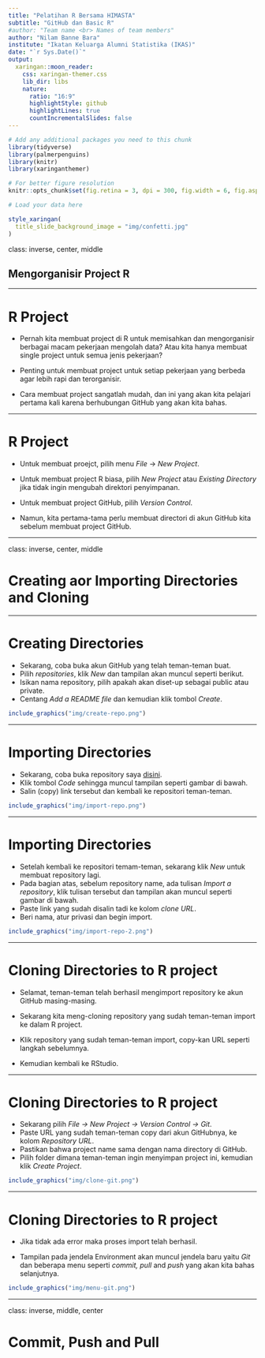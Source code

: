 ```yaml
---
title: "Pelatihan R Bersama HIMASTA"
subtitle: "GitHub dan Basic R"
#author: "Team name <br> Names of team members"
author: "Nilam Banne Bara"
institute: "Ikatan Keluarga Alumni Statistika (IKAS)"
date: "`r Sys.Date()`"
output:
  xaringan::moon_reader:
    css: xaringan-themer.css
    lib_dir: libs
    nature:
      ratio: "16:9"
      highlightStyle: github
      highlightLines: true
      countIncrementalSlides: false
---
```


```r
# Add any additional packages you need to this chunk
library(tidyverse)
library(palmerpenguins)
library(knitr)
library(xaringanthemer)
```

```r
# For better figure resolution
knitr::opts_chunk$set(fig.retina = 3, dpi = 300, fig.width = 6, fig.asp = 0.618, out.width = "80%")
```

```r
# Load your data here
```

```r
style_xaringan(
  title_slide_background_image = "img/confetti.jpg"
)
```

class: inverse, center, middle

## Mengorganisir Project R

---

# R Project
- Pernah kita membuat project di R untuk memisahkan dan mengorganisir berbagai macam pekerjaan mengolah data? Atau kita hanya membuat single project untuk semua jenis pekerjaan?

- Penting untuk membuat project untuk setiap pekerjaan yang berbeda agar lebih rapi dan terorganisir. 

- Cara membuat project sangatlah mudah, dan ini yang akan kita pelajari pertama kali karena berhubungan GitHub yang akan kita bahas.

---

# R Project
- Untuk membuat proejct, pilih menu *File* -> *New Project*.

- Untuk membuat project R biasa, pilih *New Project* atau *Existing Directory* jika tidak ingin mengubah direktori penyimpanan.

- Untuk membuat project GitHub, pilih *Version Control*.

- Namun, kita pertama-tama perlu membuat directori di akun GitHub kita sebelum membuat project GitHub.

---

class: inverse, center, middle

# Creating aor Importing Directories and Cloning

---

# Creating Directories

- Sekarang, coba buka akun GitHub yang telah teman-teman buat.
- Pilih *repositories*, klik *New* dan tampilan akan muncul seperti berikut.
- Isikan nama repository, pilih apakah akan diset-up sebagai public atau private.
- Centang *Add a README file* dan kemudian klik tombol *Create*.

```r

include_graphics("img/create-repo.png")

```
---

# Importing Directories

- Sekarang, coba buka repository saya [disini](https://github.com/riki-herliansyah/himasta).
- Klik tombol *Code* sehingga muncul tampilan seperti gambar di bawah.
- Salin (copy) link tersebut dan kembali ke repositori teman-teman.

```r

include_graphics("img/import-repo.png")

```

---

# Importing Directories

- Setelah kembali ke repositori temam-teman, sekarang klik *New* untuk membuat repository lagi.
- Pada bagian atas, sebelum repository name, ada tulisan *Import a repository*, klik tulisan tersebut dan tampilan akan muncul seperti gambar di bawah.
- Paste link yang sudah disalin tadi ke kolom *clone URL*.
- Beri nama, atur privasi dan begin import.

```r

include_graphics("img/import-repo-2.png")

```

---

# Cloning Directories to R project

- Selamat, teman-teman telah berhasil mengimport repository ke akun GitHub masing-masing.

- Sekarang kita meng-cloning repository yang sudah teman-teman import ke dalam R project.

- Klik repository yang sudah teman-teman import, copy-kan URL seperti langkah sebelumnya.

- Kemudian kembali ke RStudio. 

---

# Cloning Directories to R project

- Sekarang pilih *File -> New Project -> Version Control -> Git*.
- Paste URL yang sudah teman-teman copy dari akun GitHubnya, ke kolom *Repository URL*.
- Pastikan bahwa project name sama dengan nama directory di GitHub.
- Pilih folder dimana teman-teman ingin menyimpan project ini, kemudian klik *Create Project*.

```r

include_graphics("img/clone-git.png")

```
---

# Cloning Directories to R project

- Jika tidak ada error maka proses import telah berhasil.

- Tampilan pada jendela Environment akan muncul jendela baru yaitu *Git* dan beberapa menu seperti *commit, pull* and *push* yang akan kita bahas selanjutnya.

```r

include_graphics("img/menu-git.png")

```

---

class: inverse, middle, center

# Commit, Push and Pull 


